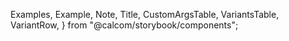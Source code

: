 
  Examples,
  Example,
  Note,
  Title,
  CustomArgsTable,
  VariantsTable,
  VariantRow,
} from "@calcom/storybook/components";


<Meta title="UI/apps/Categories" component={Categories} />

<Title title="Categories" suffix="Brief" subtitle="Version 2.0 — Last Update: 03 Jan 2023" />

## Definition

Categories that is used in our appstore.

<CustomArgsTable of={Categories} />


## Examples
We don't currently mock translations in storybook so the stories will display placeholder text.

<Categories categories={_SBAppCategoryList} />

